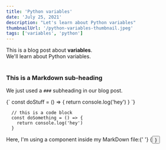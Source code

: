 ```yaml
---
title: 'Python variables'
date: 'July 25, 2021'
description: "Let's learn about Python variables"
thumbnailUrl: '/python-variables-thumbnail.jpeg'
tags: ['variables', 'python']
---
```


<div>
  This is a blog post about <strong>variables</strong>. <br />
  We'll learn about Python variables.
</div>

<br />

### This is a Markdown sub-heading

We just used a `###` subheading in our blog post.

<SyntaxHighlighter language="javascript">
  {`
    const doStuff = () => {
      return console.log('hey')
    }
  `}
</SyntaxHighlighter>

```
  // this is a code block
  const doSomething = () => {
    return console.log('hey')
  }
```

<div>
  Here, I'm using a component inside my MarkDown file:{' '}
  {<Button text={'Click me'} />}
</div>
